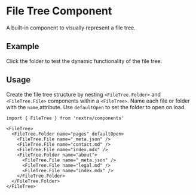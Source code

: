 
# File Tree Component

A built-in component to visually represent a file tree.

## Example

Click the folder to test the dynamic functionality of the file tree.

<FileTree>
  <FileTree.Folder name="pages" defaultOpen>
    <FileTree.File name="_meta.json" />
    <FileTree.File name="contact.md" />
    <FileTree.File name="index.mdx" />
    <FileTree.Folder name="about">
      <FileTree.File name="_meta.json" />
      <FileTree.File name="legal.md" />
      <FileTree.File name="index.mdx" />
    </FileTree.Folder>
  </FileTree.Folder>
</FileTree>

## Usage

Create the file tree structure by nesting `<FileTree.Folder>` and
`<FileTree.File>` components within a `<FileTree>`. Name each file or folder
with the `name` attribute. Use `defaultOpen` to set the folder to open on load.

```mdx filename="MDX"
import { FileTree } from 'nextra/components'

<FileTree>
  <FileTree.Folder name="pages" defaultOpen>
    <FileTree.File name="_meta.json" />
    <FileTree.File name="contact.md" />
    <FileTree.File name="index.mdx" />
    <FileTree.Folder name="about">
      <FileTree.File name="_meta.json" />
      <FileTree.File name="legal.md" />
      <FileTree.File name="index.mdx" />
    </FileTree.Folder>
  </FileTree.Folder>
</FileTree>
```
